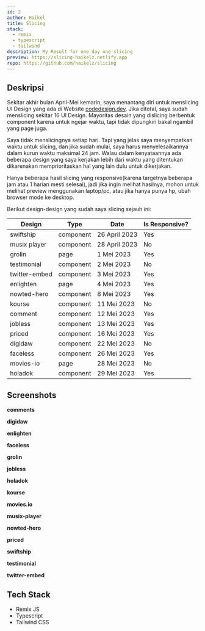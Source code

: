 ```yaml
---
id: 2
author: Haikel
title: Slicing
stack:
  - remix
  - typescript
  - tailwind
description: My Result for one day one slicing
preview: https://slicing-haikelz.netlify.app
repo: https://github.com/haikelz/slicing
---
```


<LightboxImage
  src="https://ik.imagekit.io/haikelz/works/slicing/slicing.png?updatedAt=1691495559233"
  alt="Slicing Result"
/>

## Deskripsi

Sekitar akhir bulan April-Mei kemarin, saya menantang diri untuk menslicing UI Design yang ada di Website [codedesign.dev](https://codedesign.dev/). Jika ditotal, saya sudah menslicing sekitar 16 UI Design. Mayoritas desain yang dislicing berbentuk component karena untuk ngejar waktu, tapi tidak dipungkiri bakal ngambil yang page juga.

Saya tidak menslicingnya setiap hari. Tapi yang jelas saya menyempatkan waktu untuk slicing, dan jika sudah mulai, saya harus menyelesaikannya dalam kurun waktu maksimal 24 jam. Walau dalam kenyataannya ada beberapa design yang saya kerjakan lebih dari waktu yang ditentukan dikarenakan memprioritaskan hal yang lain dulu untuk dikerjakan.

Hanya beberapa hasil slicing yang responsive(karena targetnya beberapa jam atau 1 harian mesti selesai), jadi jika ingin melihat hasilnya, mohon untuk melihat preview menggunakan laptop/pc, atau jika hanya punya hp, ubah browser mode ke desktop.

Berikut design-design yang sudah saya slicing sejauh ini:

| Design        | Type      | Date          | Is Responsive? |
| ------------- | --------- | ------------- | -------------- |
| swiftship     | component | 26 April 2023 | Yes            |
| musix player  | component | 28 April 2023 | No             |
| grolin        | page      | 1 Mei 2023    | Yes            |
| testimonial   | component | 2 Mei 2023    | No             |
| twitter-embed | component | 3 Mei 2023    | Yes            |
| enlighten     | page      | 4 Mei 2023    | Yes            |
| nowted-hero   | component | 8 Mei 2023    | Yes            |
| kourse        | component | 11 Mei 2023   | No             |
| comment       | component | 12 Mei 2023   | Yes            |
| jobless       | component | 13 Mei 2023   | Yes            |
| priced        | component | 16 Mei 2023   | Yes            |
| digidaw       | component | 22 Mei 2023   | No             |
| faceless      | component | 26 Mei 2023   | Yes            |
| movies-io     | page      | 28 Mei 2023   | No             |
| holadok       | component | 29 Mei 2023   | Yes            |

## Screenshots

**comments**

<LightboxImage
  src="https://ik.imagekit.io/haikelz/works/slicing/comment.png?updatedAt=1691490361998"
  alt="Screenshot 1"
/>

**digidaw**

<LightboxImage
  src="https://ik.imagekit.io/haikelz/works/slicing/digidaw.png?updatedAt=1691490362670"
  alt="Screenshot 2"
/>

**enlighten**

<LightboxImage
  src="https://ik.imagekit.io/haikelz/works/slicing/enlighten.png?updatedAt=1691490362407"
  alt="Screenshot 3"
/>

**faceless**

<LightboxImage
  src="https://ik.imagekit.io/haikelz/works/slicing/faceless.png?updatedAt=1691490362200"
  alt="Screenshot 4"
/>

**grolin**

<LightboxImage
  src="https://ik.imagekit.io/haikelz/works/slicing/grolin-register.png?updatedAt=1691490362272"
  alt="Screenshot 5"
/>

<LightboxImage
  src="https://ik.imagekit.io/haikelz/works/slicing/grolin-login.png?updatedAt=1691490361811"
  alt="Screenshot 6"
/>

**jobless**

<LightboxImage
  src="https://ik.imagekit.io/haikelz/works/slicing/jobless.png?updatedAt=1691490358089"
  alt="Screenshot 7"
/>

**holadok**

<LightboxImage
  src="https://ik.imagekit.io/haikelz/works/slicing/holadok.png?updatedAt=1691490358567"
  alt="Screenshot 8"
/>

**kourse**

<LightboxImage
  src="https://ik.imagekit.io/haikelz/works/slicing/kourse.png?updatedAt=1691490358135"
  alt="Screenshot 9"
/>

**movies.io**

<LightboxImage
  src="https://ik.imagekit.io/haikelz/works/slicing/movies-io.png?updatedAt=1691490358242"
  alt="Screenshot 10"
/>

**musix-player**

<LightboxImage
  src="https://ik.imagekit.io/haikelz/works/slicing/musix-player.png?updatedAt=1691490358131"
  alt="Screenshot 11"
/>

**nowted-hero**

<LightboxImage
  src="https://ik.imagekit.io/haikelz/works/slicing/nowted-hero.png?updatedAt=1691490358456"
  alt="Screenshot 12"
/>

**priced**

<LightboxImage
  src="https://ik.imagekit.io/haikelz/works/slicing/priced.png?updatedAt=1691490358115"
  alt="Screenshot 13"
/>

**swiftship**

<LightboxImage
  src="https://ik.imagekit.io/haikelz/works/slicing/swiftship.png?updatedAt=1691490358045"
  alt="Screenshot 14"
/>

**testimonial**

<LightboxImage
  src="https://ik.imagekit.io/haikelz/works/slicing/testimonial.png?updatedAt=1691490358037"
  alt="Screenshot 15"
/>

**twitter-embed**

<LightboxImage
  src="https://ik.imagekit.io/haikelz/works/slicing/twitter-embed.png?updatedAt=1691490357856"
  alt="Screenshot 16"
/>

## Tech Stack

- Remix JS
- Typescript
- Tailwind CSS
